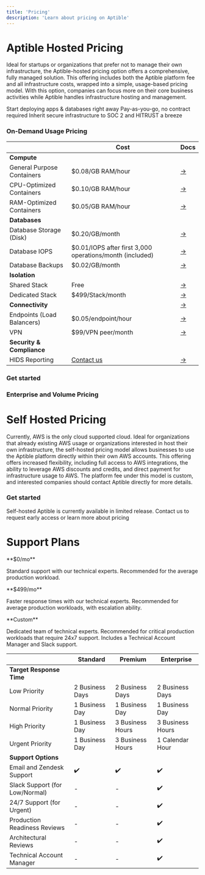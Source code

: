 ```yaml
---
title: 'Pricing'
description: 'Learn about pricing on Aptible'
---
```

# Aptible Hosted Pricing

Ideal for startups or organizations that prefer not to manage their own infrastructure, the Aptible-hosted pricing option offers a comprehensive, fully managed solution. This offering includes both the Aptible platform fee and all infrastructure costs, wrapped into a simple, usage-based pricing model. With this option, companies can focus more on their core business activities while Aptible handles infrastructure hosting and management.

<CardGroup cols={3}>
  <Card title="Get started in minutes" icon="sparkles" iconType="duotone">
  Start deploying apps & databases right away
  </Card>
  <Card title="On-demand Infrastructure" icon="play" iconType="duotone">
  Pay-as-you-go, no contract required   
  </Card>
  <Card title="Inhertiable Compliance" icon="shield-halved" iconType="duotone">
  Inherit secure infrastructure to SOC 2 and HITRUST a breeze
  </Card>
</CardGroup>


### On-Demand Usage Pricing

|  | Cost | Docs |
| ----------- | ---- | ---- |
| **Compute** | | |
| General Purpose Containers | $0.08/GB RAM/hour | [→]() |
| CPU-Optimized Containers | $0.10/GB RAM/hour | [→]() |
| RAM-Optimized Containers | $0.05/GB RAM/hour |[→]() |
| **Databases** | | |
| Database Storage (Disk) | $0.20/GB/month | [→]() |
| Database IOPS | $0.01/IOPS after first 3,000 operations/month (included) |[→]() |
| Database Backups  |$0.02/GB/month | [→]() |
| **Isolation**  | | |
| Shared Stack  | Free | [→]() |
| Dedicated Stack  | $499/Stack/month | [→]() |
| **Connectivity** | | [→]() |
| Endpoints (Load Balancers) | $0.05/endpoint/hour | [→]() |
| VPN | $99/VPN peer/month | [→]() |
| **Security & Compliance** | | |
| HIDS Reporting | [Contact us]() | [→]() |

### Get started


### Enterprise and Volume Pricing

<Card title="Contact us" icon="message-arrow-up-right" iconType="duotone" href="">

</Card>

# Self Hosted Pricing
<Info> Currently, AWS is the only cloud supported cloud.</Info>
Ideal for organizations that already existing AWS usage or organizations interested in host their own infrastructure, the self-hosted pricing model allows businesses to use the Aptible platform directly within their own AWS accounts. This offering offers increased flexibility, including full access to AWS integrations, the ability to leverage AWS discounts and credits, and direct payment for infrastructure usage to AWS. The platform fee under this model is custom, and interested companies should contact Aptible directly for more details.

<CardGroup cols={3}>
  <Card title="Uniftied Infrastructure" icon="">
    
  </Card>
  <Card title="Full to AWS integrations" icon="">
    
  </Card>
  <Card title="Leverage AWS discounts and credits" icon="">
    
  </Card>
</CardGroup>

### Get started

<Card title="Request early access" icon="paper-plane-top" iconType="duotone" href="https://www.aptible.com/contact">
Self-hosted Aptible is currently available in limited release. Contact us to request early access or learn more about pricing
</Card>


# Support Plans

<CardGroup cols={3}>
  <Card title="Standard" icon="signal-fair">
  **$0/mo**
  
  Standard support with our technical experts. Recommended for the average production workload.

  </Card>
  <Card title="Premium" icon="signal-good">
   **$499/mo**

  Faster response times with our technical experts. Recommended for average production workloads, with escalation ability.


  </Card>
  <Card title="Enterprise" icon="signal-strong">
  **Custom**

  Dedicated team of technical experts. Recommended for critical production workloads that require 24x7 support. Includes a Technical Account Manager and Slack support.

  </Card>
</CardGroup>

|  | Standard | Premium | Enterprise |
| - | -------- | -------- | --------- |
| **Target Response Time** | | | |
| Low Priority | 2 Business Days |  2 Business Days |  2 Business Days  |
| Normal Priority | 1 Business Day | 1 Business Day | 1 Business Day |
| High Priority |1 Business Day | 3 Business Hours| 3 Business Hours|
| Urgent Priority | 1 Business Day |3 Business Hours | 1 Calendar Hour|
| **Support Options** | | | |
| Email and Zendesk Support | ✔️ | ✔️ | ✔️ |
| Slack Support (for Low/Normal) | - | - | ✔️ |
| 24/7 Support (for Urgent) | - | - | ✔️ |
| Production Readiness Reviews | - | - | ✔️ |
| Architectural Reviews | - | - | ✔️ |
| Technical Account Manager | - | - | ✔️ |


